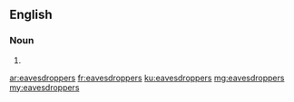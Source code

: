 ==English==

===Noun===
{{head|en|plural}}

# {{plural of|eavesdropper|lang=en}}

[[ar:eavesdroppers]]
[[fr:eavesdroppers]]
[[ku:eavesdroppers]]
[[mg:eavesdroppers]]
[[my:eavesdroppers]]